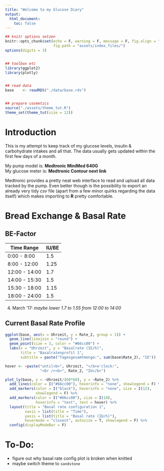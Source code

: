 ```yaml
---
title: "Welcome to my Glucose Diary"
output:
  html_document:
    toc: false
---
```


```r
## knitr options setzen
knitr::opts_chunk$set(echo = F, warning = F, message = F, fig.align = "center",
                      fig.path = "assets/index_files/")
options(digits = 3)


## toolbox etc
library(ggplot2)
library(plotly)


## read data
base    <- readRDS("./data/base.rds")


## prepare cosmetics
source("./assets/theme_tut.R")
theme_set(theme_tut(size = 12))
```

# Introduction

This is my attempt to keep track of my glucose levels, insulin & carbohydrate intakes and all that. The data usually gets updated within the first few days of a month.

My pump model is: **Medtronic MiniMed 640G**  
My glucose meter is: **Medtronic Contour next link**

Medtronic provides a pretty neat web interface to read and upload all data tracked by the pump. Even better though is the possibility to export an already very tidy _csv_ file (apart from a few minor quirks regarding the data itself) which makes importing to **R** pretty comfortable.


# Bread Exchange & Basal Rate

## BE-Factor

  Time Range  | IU/BE
--------------|--------
 0:00 -  8:00 | 1.5
 8:00 - 12:00 | 1.25
12:00 - 14:00 | 1.7
14:00 - 15:30 | 1.5
15:30 - 18:00 | 1.15
18:00 - 24:00 | 1.5

04. March '17: _maybe lower 1.7 to 1.55 from 12:00 to 14:00_


## Current Basal Rate Profile

```r
ggplot(base, aes(x = Uhrzeit, y = Rate_2, group = 1)) +
  geom_line(linejoin = "round") +
  geom_point(size = 3, color = "#66cc00") +
  labs(x = "Uhrzeit", y = "Basalrate (IE/h)", 
       title = "Basalratenprofil 1", 
       subtitle = paste("Tagesgesamtmenge:", sum(base$Rate_2), "IE"))
```

```r
hover <- ~paste("until<b>", Uhrzeit, "</b>o'clock:",
                "<br /><b>", Rate_2, "IU</b>")

plot_ly(base, x = ~Uhrzeit/(60*60), y = ~Rate_2) %>%
  add_lines(color = I("#66cc00"), hoverinfo = "none", showlegend = F) %>% 
  add_markers(color = I("black"), hoverinfo = "none", size = I(12), 
              showlegend = F) %>% 
  add_markers(color = I("#66cc00"), size = I(10), 
              hoverinfo = "text", text = hover) %>% 
  layout(title = "Basal rate configuration 1", 
         xaxis = list(title = "Time"),
         yaxis = list(title = "Basal rate (IU/h)"), 
         hovermode = "closest", autosize = T, showlegend = F) %>% 
  config(displayModeBar = F)
```


# To-Do:

- figure out why basal rate config plot is broken when knitted
- maybe switch theme to `sandstone`
